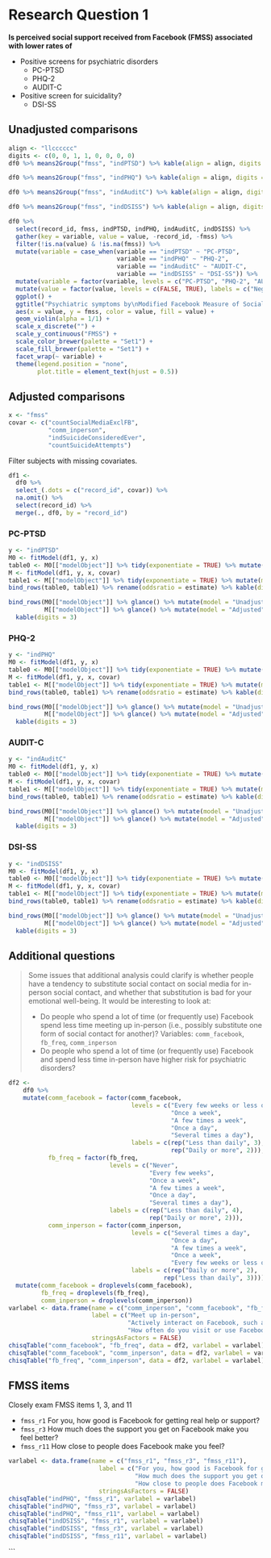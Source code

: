 # Research Question 1

**Is perceived social support received from Facebook (FMSS) associated with lower rates of**

* Positive screens for psychiatric disorders
  * PC-PTSD
  * PHQ-2
  * AUDIT-C
* Positive screen for suicidality?
  * DSI-SS


## Unadjusted comparisons

```r
align <- "llcccccc"
digits <- c(0, 0, 1, 1, 0, 0, 0, 0)
df0 %>% means2Group("fmss", "indPTSD") %>% kable(align = align, digits = digits)
```

\newline

```r
df0 %>% means2Group("fmss", "indPHQ") %>% kable(align = align, digits = digits)
```

\newline

```r
df0 %>% means2Group("fmss", "indAuditC") %>% kable(align = align, digits = digits)
```

\newline

```r
df0 %>% means2Group("fmss", "indDSISS") %>% kable(align = align, digits = digits)
```

\newline

```r
df0 %>% 
  select(record_id, fmss, indPTSD, indPHQ, indAuditC, indDSISS) %>% 
  gather(key = variable, value = value, -record_id, -fmss) %>% 
  filter(!is.na(value) & !is.na(fmss)) %>% 
  mutate(variable = case_when(variable == "indPTSD" ~ "PC-PTSD",
                              variable == "indPHQ" ~ "PHQ-2",
                              variable == "indAuditC" ~ "AUDIT-C",
                              variable == "indDSISS" ~ "DSI-SS")) %>% 
  mutate(variable = factor(variable, levels = c("PC-PTSD", "PHQ-2", "AUDIT-C", "DSI-SS"))) %>% 
  mutate(value = factor(value, levels = c(FALSE, TRUE), labels = c("Negative", "Positive"))) %>% 
  ggplot() +
  ggtitle("Psychiatric symptoms by\nModified Facebook Measure of Social Support") +
  aes(x = value, y = fmss, color = value, fill = value) +
  geom_violin(alpha = 1/1) +
  scale_x_discrete("") +
  scale_y_continuous("FMSS") +
  scale_color_brewer(palette = "Set1") + 
  scale_fill_brewer(palette = "Set1") +
  facet_wrap(~ variable) +
  theme(legend.position = "none",
        plot.title = element_text(hjust = 0.5))
```


## Adjusted comparisons

```r
x <- "fmss"
covar <- c("countSocialMediaExclFB",
           "comm_inperson",
           "indSuicideConsideredEver",
           "countSuicideAttempts")
```

Filter subjects with missing covariates.

```r
df1 <-
  df0 %>% 
  select_(.dots = c("record_id", covar)) %>% 
  na.omit() %>% 
  select(record_id) %>% 
  merge(., df0, by = "record_id")
```


### PC-PTSD

```r
y <- "indPTSD"
M0 <- fitModel(df1, y, x)
table0 <- M0[["modelObject"]] %>% tidy(exponentiate = TRUE) %>% mutate(model = "Unadjusted") %>% select(model, everything())
M <- fitModel(df1, y, x, covar)
table1 <- M[["modelObject"]] %>% tidy(exponentiate = TRUE) %>% mutate(model = "Adjusted") %>% select(model, everything())
bind_rows(table0, table1) %>% rename(oddsratio = estimate) %>% kable(digits = 3)
```

\newline

```r
bind_rows(M0[["modelObject"]] %>% glance() %>% mutate(model = "Unadjusted") %>% select(model, everything()),
          M[["modelObject"]] %>% glance() %>% mutate(model = "Adjusted") %>% select(model, everything())) %>% 
  kable(digits = 3)
```


### PHQ-2

```r
y <- "indPHQ"
M0 <- fitModel(df1, y, x)
table0 <- M0[["modelObject"]] %>% tidy(exponentiate = TRUE) %>% mutate(model = "Unadjusted") %>% select(model, everything())
M <- fitModel(df1, y, x, covar)
table1 <- M[["modelObject"]] %>% tidy(exponentiate = TRUE) %>% mutate(model = "Adjusted") %>% select(model, everything())
bind_rows(table0, table1) %>% rename(oddsratio = estimate) %>% kable(digits = 3)
```

\newline

```r
bind_rows(M0[["modelObject"]] %>% glance() %>% mutate(model = "Unadjusted") %>% select(model, everything()),
          M[["modelObject"]] %>% glance() %>% mutate(model = "Adjusted") %>% select(model, everything())) %>% 
  kable(digits = 3)
```


### AUDIT-C

```r
y <- "indAuditC"
M0 <- fitModel(df1, y, x)
table0 <- M0[["modelObject"]] %>% tidy(exponentiate = TRUE) %>% mutate(model = "Unadjusted") %>% select(model, everything())
M <- fitModel(df1, y, x, covar)
table1 <- M[["modelObject"]] %>% tidy(exponentiate = TRUE) %>% mutate(model = "Adjusted") %>% select(model, everything())
bind_rows(table0, table1) %>% rename(oddsratio = estimate) %>% kable(digits = 3)
```

\newline

```r
bind_rows(M0[["modelObject"]] %>% glance() %>% mutate(model = "Unadjusted") %>% select(model, everything()),
          M[["modelObject"]] %>% glance() %>% mutate(model = "Adjusted") %>% select(model, everything())) %>% 
  kable(digits = 3)
```


### DSI-SS

```r
y <- "indDSISS"
M0 <- fitModel(df1, y, x)
table0 <- M0[["modelObject"]] %>% tidy(exponentiate = TRUE) %>% mutate(model = "Unadjusted") %>% select(model, everything())
M <- fitModel(df1, y, x, covar)
table1 <- M[["modelObject"]] %>% tidy(exponentiate = TRUE) %>% mutate(model = "Adjusted") %>% select(model, everything())
bind_rows(table0, table1) %>% rename(oddsratio = estimate) %>% kable(digits = 3)
```

\newline

```r
bind_rows(M0[["modelObject"]] %>% glance() %>% mutate(model = "Unadjusted") %>% select(model, everything()),
          M[["modelObject"]] %>% glance() %>% mutate(model = "Adjusted") %>% select(model, everything())) %>% 
  kable(digits = 3)
```


## Additional questions

> Some issues that additional analysis could clarify is whether people have a
> tendency to substitute social contact on social media for in-person social
> contact, and whether that substitution is bad for your emotional well-being.
> It would be interesting to look at:
> 
> * Do people who spend a lot of time (or frequently use) Facebook spend less
>   time meeting up in-person (i.e., possibly substitute one form of social
>   contact for another)? Variables: `comm_facebook`, `fb_freq`, `comm_inperson`
> * Do people who spend a lot of time (or frequently use) Facebook and spend
>   less time in-person have higher risk for psychiatric disorders?

```r
df2 <- 
    df0 %>% 
    mutate(comm_facebook = factor(comm_facebook,
                                  levels = c("Every few weeks or less often", 
                                             "Once a week", 
                                             "A few times a week", 
                                             "Once a day", 
                                             "Several times a day"),
                                  labels = c(rep("Less than daily", 3), 
                                             rep("Daily or more", 2))),
           fb_freq = factor(fb_freq,
                            levels = c("Never",
                                       "Every few weeks", 
                                       "Once a week", 
                                       "A few times a week", 
                                       "Once a day", 
                                       "Several times a day"),
                            labels = c(rep("Less than daily", 4), 
                                       rep("Daily or more", 2))),
           comm_inperson = factor(comm_inperson,
                                  levels = c("Several times a day",
                                             "Once a day",
                                             "A few times a week",
                                             "Once a week",
                                             "Every few weeks or less often"),
                                  labels = c(rep("Daily or more", 2),
                                           rep("Less than daily", 3)))) %>% 
  mutate(comm_facebook = droplevels(comm_facebook),
         fb_freq = droplevels(fb_freq),
         comm_inperson = droplevels(comm_inperson))
varlabel <- data.frame(name = c("comm_inperson", "comm_facebook", "fb_freq"),
                       label = c("Meet up in-person",
                                 "Actively interact on Facebook, such as sharing, posting, commenting, or tagging",
                                 "How often do you visit or use Facebook?"),
                       stringsAsFactors = FALSE)
chisqTable("comm_facebook", "fb_freq", data = df2, varlabel = varlabel)
chisqTable("comm_facebook", "comm_inperson", data = df2, varlabel = varlabel)
chisqTable("fb_freq", "comm_inperson", data = df2, varlabel = varlabel)
```


## FMSS items

Closely exam FMSS items 1, 3, and 11

* `fmss_r1` For you, how good is Facebook for getting real help or support?
* `fmss_r3` How much does the support you get on Facebook make you feel better?
* `fmss_r11` How close to people does Facebook make you feel?

```r
varlabel <- data.frame(name = c("fmss_r1", "fmss_r3", "fmss_r11"),
                         label = c("For you, how good is Facebook for getting real help or support?",
                                   "How much does the support you get on Facebook make you feel better?",
                                   "How close to people does Facebook make you feel?"),
                         stringsAsFactors = FALSE)
chisqTable("indPHQ", "fmss_r1", varlabel = varlabel)
chisqTable("indPHQ", "fmss_r3", varlabel = varlabel)
chisqTable("indPHQ", "fmss_r11", varlabel = varlabel)
chisqTable("indDSISS", "fmss_r1", varlabel = varlabel)
chisqTable("indDSISS", "fmss_r3", varlabel = varlabel)
chisqTable("indDSISS", "fmss_r11", varlabel = varlabel)
```


```
